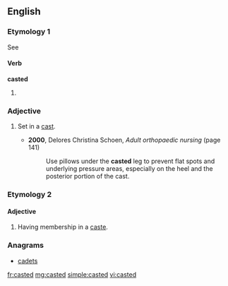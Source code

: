 ==English==

===Etymology 1===
See {{term|cast#Etymology|cast}}

====Verb====
'''casted'''

# {{nonstandard}} {{past of|cast}}

===Adjective===
{{en-adj|-}}

# {{medicine}} Set in a [[cast]].
#* '''2000''', Delores Christina Schoen, ''Adult orthopaedic nursing'' (page 141)
#*: Use pillows under the '''casted''' leg to prevent flat spots and underlying pressure areas, especially on the heel and the posterior portion of the cast.

===Etymology 2===
{{suffix|caste|ed}}

====Adjective====
{{en-adj|-}}

# Having membership in a [[caste]].

===Anagrams===
* [[cadets#English|cadets]]

[[fr:casted]]
[[mg:casted]]
[[simple:casted]]
[[vi:casted]]